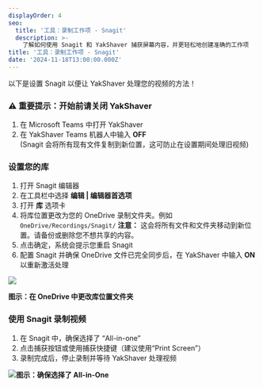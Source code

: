 ```yaml
---
displayOrder: 4
seo:
  title: '工具：录制工作项 - Snagit'
  description: >-
    了解如何使用 Snagit 和 YakShaver 捕获屏幕内容，并更轻松地创建准确的工作项
title: '工具：录制工作项 - Snagit'
date: '2024-11-18T13:00:00.000Z'
---
```


以下是设置 Snagit 以便让 YakShaver 处理您的视频的方法！

### ⚠️ 重要提示：开始前请关闭 YakShaver

1. 在 Microsoft Teams 中打开 YakShaver
2. 在 YakShaver Teams 机器人中输入 **OFF**\
 (Snagit 会将所有现有文件复制到新位置，这可防止在设置期间处理旧视频)

### 设置您的库

1. 打开 Snagit 编辑器
2. 在工具栏中选择 **编辑 | 编辑器首选项**
3. 打开 **库** 选项卡
4. 将库位置更改为您的 OneDrive 录制文件夹。例如 `OneDrive/Recordings/Snagit/`
   **注意：** 这会将所有文件和文件夹移动到新位置。请备份或删除您不想共享的内容。
5. 点击确定，系统会提示您重启 Snagit
6. 配置 Snagit 并确保 OneDrive 文件已完全同步后，在 YakShaver 中输入 **ON** 以重新激活处理

![](/snagit-tutorial.jpg)

**图示：在 OneDrive 中更改库位置文件夹**

### 使用 Snagit 录制视频

1. 在 Snagit 中，确保选择了 “All-in-one”
2. 点击捕获按钮或使用捕获快捷键（建议使用“Print Screen”）
3. 录制完成后，停止录制并等待 YakShaver 处理视频

![](/YakShaver/All-in-One.png)**图示：确保选择了 All-in-One**